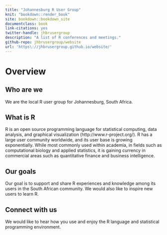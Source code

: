 ```yaml
--- 
title: "Johannesburg R User Group"
knit: "bookdown::render_book"
site: bookdown::bookdown_site
documentclass: book
link-citations: yes
twitter-handle: jhbrusergroup
description: "A list of R conferences and meetings."
github-repo: jhbrusergroup/website
url: 'https\://jhbrusergroup.github.io/website/'
---
```


# Overview

## Who are we
We are the local R user group for Johannesburg, South Africa.

## What is R
R is an open source programming language for statistical computing, data analysis, and graphical visualization (http://www.r-project.org/). R has a large user community worldwide, and its user base is growing exponentially. While most commonly used within academia, in fields such as computational biology and applied statistics, it is gaining currency in commercial areas such as quantitative finance and business intelligence.

## Our goals
Our goal is to support and share R experiences and knowledge among its users in the South African community. We would also like to inspire new users to learn R.

## Connect with us
We would like to hear how you use and enjoy the R language and statistical programming environment.
